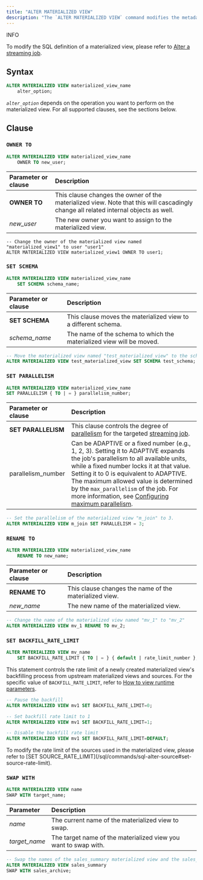 ```yaml
---
title: "ALTER MATERIALIZED VIEW"
description: "The `ALTER MATERIALIZED VIEW` command modifies the metadata of a materialized view. To use this command, you must own the materialized view."
---
```


<Note>
INFO

To modify the SQL definition of a materialized view, please refer to [Alter a streaming job](/operate/alter-streaming).
</Note>

## Syntax

```sql
ALTER MATERIALIZED VIEW materialized_view_name
    alter_option;
```

_`alter_option`_ depends on the operation you want to perform on the materialized view. For all supported clauses, see the sections below.

## Clause

### `OWNER TO`

```sql
ALTER MATERIALIZED VIEW materialized_view_name
    OWNER TO new_user;
```

| Parameter or clause | Description                                                                                                                          |
| :------------------ | :----------------------------------------------------------------------------------------------------------------------------------- |
| **OWNER TO**        | This clause changes the owner of the materialized view. Note that this will cascadingly change all related internal objects as well. |
| _new\_user_         | The new owner you want to assign to the materialized view.                                                                           |

```
-- Change the owner of the materialized view named "materialized_view1" to user "user1"
ALTER MATERIALIZED VIEW materialized_view1 OWNER TO user1;
```

### `SET SCHEMA`

```sql
ALTER MATERIALIZED VIEW materialized_view_name
    SET SCHEMA schema_name;
```

| Parameter or clause | Description                                                          |
| :------------------ | :------------------------------------------------------------------- |
| **SET SCHEMA**      | This clause moves the materialized view to a different schema.       |
| _schema\_name_      | The name of the schema to which the materialized view will be moved. |

```sql
-- Move the materialized view named "test_materialized_view" to the schema named "test_schema"
ALTER MATERIALIZED VIEW test_materialized_view SET SCHEMA test_schema;
```

### `SET PARALLELISM`

```sql
ALTER MATERIALIZED VIEW materialized_view_name
SET PARALLELISM { TO | = } parallelism_number;
```

| Parameter or clause   | Description                                                                                                                                                                                                                                                                                                                              |
| :-------------------- | :--------------------------------------------------------------------------------------------------------------------------------------------------------------------------------------------------------------------------------------------------------------------------------------------------------------------------------------- |
| **SET PARALLELISM**   | This clause controls the degree of [parallelism](/reference/key-concepts#parallelism) for the targeted [streaming job](/reference/key-concepts#streaming-queries).                                                                                                                                                                  |
| parallelism_number | Can be ADAPTIVE or a fixed number (e.g., 1, 2, 3). Setting it to ADAPTIVE expands the job's parallelism to all available units, while a fixed number locks it at that value. Setting it to 0 is equivalent to ADAPTIVE. The maximum allowed value is determined by the `max_parallelism` of the job. For more information, see [Configuring maximum parallelism](/deploy/k8s-cluster-scaling#configuring-maximum-parallelism). |

```sql
-- Set the parallelism of the materialized view "m_join" to 3.
ALTER MATERIALIZED VIEW m_join SET PARALLELISM = 3;
```

### `RENAME TO`

```sql
ALTER MATERIALIZED VIEW materialized_view_name
    RENAME TO new_name;
```

| Parameter or clause | Description                                            |
| :------------------ | :----------------------------------------------------- |
| **RENAME TO**       | This clause changes the name of the materialized view. |
| _new\_name_         | The new name of the materialized view.                 |

```sql
-- Change the name of the materialized view named "mv_1" to "mv_2"
ALTER MATERIALIZED VIEW mv_1 RENAME TO mv_2;
```

### `SET BACKFILL_RATE_LIMIT`

```sql
ALTER MATERIALIZED VIEW mv_name
    SET BACKFILL_RATE_LIMIT { TO | = } { default | rate_limit_number };
```

This statement controls the rate limit of a newly created materialized view's backfilling process from upstream materialized views and sources.
For the specific value of `BACKFILL_RATE_LIMIT`, refer to [How to view runtime parameters](/operate/view-configure-runtime-parameters/#how-to-view-runtime-parameters).

```sql Examples
-- Pause the backfill
ALTER MATERIALIZED VIEW mv1 SET BACKFILL_RATE_LIMIT=0;

-- Set backfill rate limit to 1
ALTER MATERIALIZED VIEW mv1 SET BACKFILL_RATE_LIMIT=1;

-- Disable the backfill rate limit
ALTER MATERIALIZED VIEW mv1 SET BACKFILL_RATE_LIMIT=DEFAULT;
```

<Note>
To modify the rate limit of the sources used in the materialized view, please refer to [SET SOURCE_RATE_LIMIT](/sql/commands/sql-alter-source#set-source-rate-limit).
</Note>

### `SWAP WITH`

```sql
ALTER MATERIALIZED VIEW name
SWAP WITH target_name;
```

| Parameter | Description |
| :-------- | :---------- |
| _name_ | The current name of the materialized view to swap. |
| _target_name_ | The target name of the materialized view you want to swap with. |

```sql
-- Swap the names of the sales_summary materialized view and the sales_archive materialized view.
ALTER MATERIALIZED VIEW sales_summary
SWAP WITH sales_archive;
```

